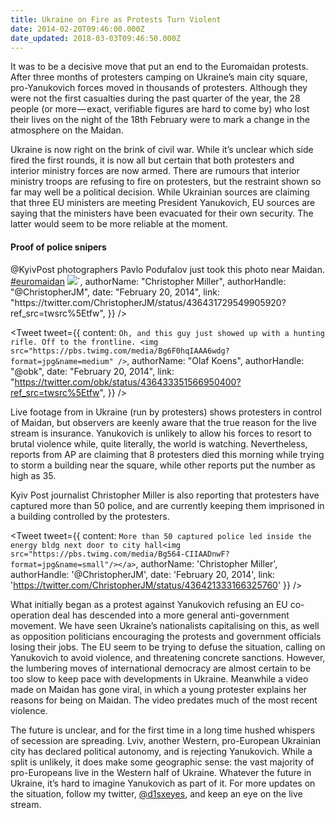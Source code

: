 ```yaml
---
title: Ukraine on Fire as Protests Turn Violent
date: 2014-02-20T09:46:00.000Z
date_updated: 2018-03-03T09:46:50.000Z
---
```


<script>import Tweet from '$components/blog-widgets/Tweet.svelte';</script>

It was to be a decisive move that put an end to the Euromaidan protests. After three months of protesters camping on Ukraine’s main city square, pro-Yanukovich forces moved in thousands of protesters. Although they were not the first casualties during the past quarter of the year, the 28 people (or more — exact, verifiable figures are hard to come by) who lost their lives on the night of the 18th February were to mark a change in the atmosphere on the Maidan.

Ukraine is now right on the brink of civil war. While it’s unclear which side fired the first rounds, it is now all but certain that both protesters and interior ministry forces are now armed. There are rumours that interior ministry troops are refusing to fire on protesters, but the restraint shown so far may well be a political decision. While Ukrainian sources are claiming that three EU ministers are meeting President Yanukovich, EU sources are saying that the ministers have been evacuated for their own security. The latter would seem to be more reliable at the moment.

#### Proof of police snipers

<div>
<Tweet
  tweet={{
    content: `Proof of police snipers. <a href="https://twitter.com/KyivPost?ref_src=twsrc%5Etfw">@KyivPost</a> photographers Pavlo Podufalov just took this photo near Maidan. <a href="https://twitter.com/hashtag/euromaidan?src=hash&ref_src=twsrc%5Etfw">#euromaidan</a> <a href="http://t.co/wEzxP3l6tn" target="_blank"><img src="https://pbs.twimg.com/media/Bg6EWHkIMAA8vN4?format=jpg&name=small"/></a>`,
    authorName: "Christopher Miller",
    authorHandle: "@ChristopherJM",
    date: "February 20, 2014",
    link: "https://twitter.com/ChristopherJM/status/436431729549905920?ref_src=twsrc%5Etfw",
  }}
/>

<Tweet
  tweet={{
    content: `Oh, and this guy just showed up with a hunting rifle. Off to the frontline. <img src="https://pbs.twimg.com/media/Bg6F0hqIAAA6wdg?format=jpg&name=medium" />`,
    authorName: "Olaf Koens",
    authorHandle: "@obk",
    date: "February 20, 2014",
    link: "https://twitter.com/obk/status/436433351566950400?ref_src=twsrc%5Etfw",
  }}
/>
</div>
Live footage from in Ukraine (run by protesters) shows protesters in control of Maidan, but observers are keenly aware that the true reason for the live stream is insurance. Yanukovich is unlikely to allow his forces to resort to brutal violence while, quite literally, the world is watching. Nevertheless, reports from AP are claiming that 8 protesters died this morning while trying to storm a building near the square, while other reports put the number as high as 35.

Kyiv Post journalist Christopher Miller is also reporting that protesters have captured more than 50 police, and are currently keeping them imprisoned in a building controlled by the protesters.

<Tweet
	tweet={{
		content: `More than 50 captured police led inside the energy bldg next door to city hall<img src="https://pbs.twimg.com/media/Bg564-CIIAADnwF?format=jpg&name=small"/></a>`,
		authorName: 'Christopher Miller',
		authorHandle: '@ChristopherJM',
		date: 'February 20, 2014',
		link: 'https://twitter.com/ChristopherJM/status/436421333166325760'
	}}
/>

What initially began as a protest against Yanukovich refusing an EU co-operation deal has descended into a more general anti-government movement. We have seen Ukraine’s nationalists capitalising on this, as well as opposition politicians encouraging the protests and government officials losing their jobs. The EU seem to be trying to defuse the situation, calling on Yanukovich to avoid violence, and threatening concrete sanctions. However, the lumbering moves of international democracy are almost certain to be too slow to keep pace with developments in Ukraine. Meanwhile a video made on Maidan has gone viral, in which a young protester explains her reasons for being on Maidan. The video predates much of the most recent violence.

The future is unclear, and for the first time in a long time hushed whispers of secession are spreading. Lviv, another Western, pro-European Ukrainian city has declared political autonomy, and is rejecting Yanukovich. While a split is unlikely, it does make some geographic sense: the vast majority of pro-Europeans live in the Western half of Ukraine. Whatever the future in Ukraine, it’s hard to imagine Yanukovich as part of it. For more updates on the situation, follow my twitter, [@d1sxeyes](http://www.twitter.com/d1sxeyes), and keep an eye on the live stream.
